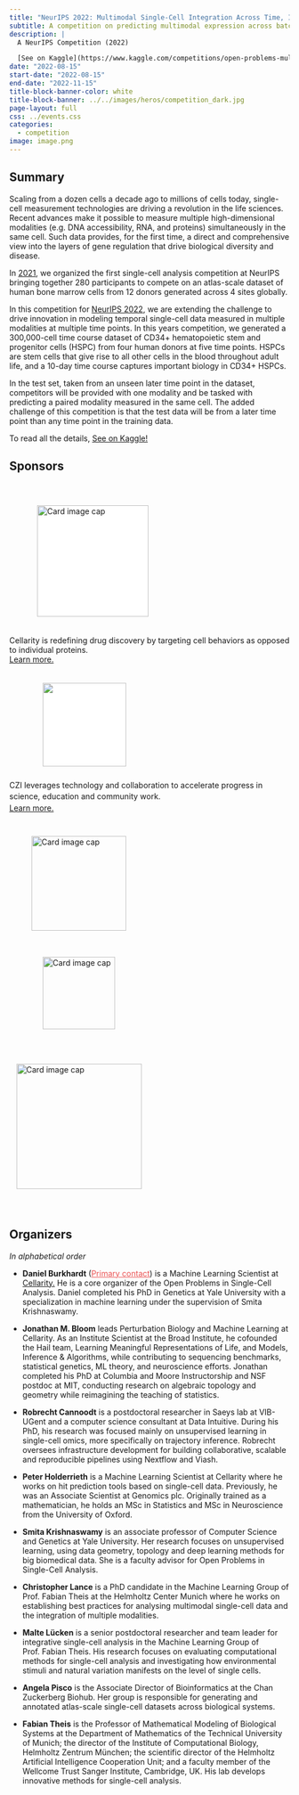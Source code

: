 ```yaml
---
title: "NeurIPS 2022: Multimodal Single-Cell Integration Across Time, Individuals, and Batches"
subtitle: A competition on predicting multimodal expression across batches and timepoints
description: |
  A NeurIPS Competition (2022)

  [See on Kaggle](https://www.kaggle.com/competitions/open-problems-multimodal){class="btn btn-primary" style="border: 1px solid white;"}
date: "2022-08-15"
start-date: "2022-08-15"
end-date: "2022-11-15"
title-block-banner-color: white
title-block-banner: ../../images/heros/competition_dark.jpg
page-layout: full
css: ../events.css
categories:
  - competition
image: image.png
---
```


:::{layout="[[30,70]]"}
::::{.section-header}
## Summary
::::

::::{.section-content}

Scaling from a dozen cells a decade ago to millions of cells today, single-cell measurement technologies are driving a revolution in the life sciences. Recent advances make it possible to measure multiple high-dimensional modalities (e.g. DNA accessibility, RNA, and proteins) simultaneously in the same cell. Such data provides, for the first time, a direct and comprehensive view into the layers of gene regulation that drive biological diversity and disease.

In [2021](https://openproblems.bio/neurips_2021), we organized the first single-cell analysis competition at NeurIPS bringing together 280 participants to compete on an atlas-scale dataset of human bone marrow cells from 12 donors generated across 4 sites globally. 

In this competition for [NeurIPS 2022](https://neurips.cc/Conferences/2022/CompetitionTrack), we are extending the challenge to drive innovation in modeling temporal single-cell data measured in multiple modalities at multiple time points. In this years competition, we generated a 300,000-cell time course dataset of CD34+ hematopoietic stem and progenitor cells (HSPC) from four human donors at five time points. HSPCs are stem cells that give rise to all other cells in the blood throughout adult life, and a 10-day time course captures important biology in CD34+ HSPCs.

In the test set, taken from an unseen later time point in the dataset, competitors will be provided with one modality and be tasked with predicting a paired modality measured in the same cell. The added challenge of this competition is that the test data will be from a later time point than any time point in the training data.

To read all the details, [See on Kaggle!](https://www.kaggle.com/competitions/open-problems-multimodal/)
::::
:::


:::{layout="[[30,70]]"}
::::{.section-header}
## Sponsors
::::

::::{.section-content}

```{=html}
<div class="grid">
  <div class="card card-shadow g-col-12 g-col-lg-5 g-start-lg-2">
    <img class="card-img-top" src="/images/sponsor/logotypemarkcolor.svg" alt="Card image cap" style="width:200px;  margin: 40px 50px 20px; background-color:white;">
    <div class="card-body" style="padding-top: 0px;">
      <p class="card-text">Cellarity is redefining drug discovery by targeting cell behaviors as opposed to individual proteins.<br><a class="stretched-link" href="https://cellarity.com/careers?utm_source=neurips&utm_medium=push-notification&utm_campaign=neurips&utm_content=neurips-competition">Learn more.</a></p>
    </div>
  </div>

  <div class="card card-shadow g-col-12 g-col-lg-5">
    <img class="card-img-top" src="/images/sponsor/CZI_Logotype.svg" style="width:150px; margin: 20px 60px 10px; background-color:white;">
    <div class="card-body" style="padding-top: 0px;">
      <p class="card-text" style="line-height: 1.3rem;">CZI leverages technology and collaboration to accelerate progress in science, education and community work.<br> <a class="stretched-link" href="https://czi.org">Learn more.</a></p>
    </div>
  </div>



  <div class="card card-shadow g-col-12 g-col-lg-4">
    <img class="card-img-top" src="/images/sponsor/biohub_logo.svg" alt="Card image cap" style="width:170px;  margin: 25px 40px;">
    <div class="card-body" style="padding-top: 0px;">
      <a class="stretched-link" href="https://www.czbiohub.org/"></a>
    </div>
  </div>


  <div class="card card-shadow g-col-12 g-col-lg-4">
    <img class="card-img-top" src="/images/sponsor/yale-logo-sprite.svg" alt="Card image cap" style="width:130px;  margin: 22px 60px;">
    <div class="card-body" style="padding-top: 0px;">
      <a class="stretched-link" href="https://www.yale.edu/"></a>
    </div>
  </div>




  <div class="card card-shadow g-col-12 g-col-lg-4">
    <img class="card-img-top" src="/images/sponsor/helmholtz_logotype.svg" alt="Card image cap" style="width:225px;  margin: 40px 12.5px">
    <div class="card-body" style="padding-top: 0px;">
      <a class="stretched-link" href="https://www.helmholtz-muenchen.de/icb/index.html"></a>
    </div>
  </div>
</div>

```
::::
:::

:::{layout="[[30,70]]"}
::::{.section-header}
## Organizers
::::

::::{.section-content}

_In alphabetical order_

-   **Daniel Burkhardt** (<a href="mailto:dburkhardt@cellarity.com?subject=%5BNeurIPS_2022%5D" style="color: #EB5252;">Primary contact</a>) is a Machine Learning
    Scientist at [Cellarity.](https://cellarity.com) He is a core organizer of the Open Problems
    in Single-Cell Analysis. Daniel completed his PhD in Genetics at
    Yale University with a specialization in machine learning under the
    supervision of Smita Krishnaswamy.

-   **Jonathan M. Bloom** leads Perturbation Biology and Machine Learning at Cellarity. As an Institute Scientist at the Broad Institute, he cofounded the Hail team, Learning Meaningful Representations of Life, and Models, Inference & Algorithms, while contributing to sequencing benchmarks, statistical genetics, ML theory, and neuroscience efforts. Jonathan completed his PhD at Columbia and Moore Instructorship and NSF postdoc at MIT, conducting research on algebraic topology and geometry while reimagining the teaching of statistics.  

-   **Robrecht Cannoodt** is a postdoctoral researcher in Saeys lab at 
    VIB-UGent and a computer science consultant at Data Intuitive.
    During his PhD, his research was focused mainly on unsupervised learning in 
    single-cell omics, more specifically on trajectory inference. Robrecht 
    oversees infrastructure development for building collaborative, scalable 
    and reproducible pipelines using Nextflow and Viash.
    
-   **Peter Holderrieth** is a Machine Learning Scientist at Cellarity where he works on hit 
    prediction tools based on single-cell data. Previously, he was an Associate Scientist at 
    Genomics plc. Originally trained as a mathematician, he holds an MSc in Statistics and 
    MSc in Neuroscience from the University of Oxford.
    

-   **Smita Krishnaswamy** is an associate professor of Computer Science and
    Genetics at Yale University. Her research focuses on unsupervised
    learning, using data geometry, topology and deep learning methods
    for big biomedical data. She is a faculty advisor for Open Problems
    in Single-Cell Analysis.

-   **Christopher Lance** is a PhD candidate in the Machine Learning Group of Prof. Fabian Theis 
    at the Helmholtz Center Munich where he works on establishing best practices for analysing multimodal single-cell data
    and the integration of multiple modalities.

-   **Malte Lücken** is a senior postdoctoral researcher and team leader
    for integrative single-cell analysis in the Machine Learning Group
    of Prof. Fabian Theis. His research focuses on evaluating
    computational methods for single-cell analysis and investigating how
    environmental stimuli and natural variation manifests on the level
    of single cells.


-   **Angela Pisco** is the Associate Director of Bioinformatics at the Chan Zuckerberg Biohub.
    Her group is responsible for generating and annotated atlas-scale single-cell
    datasets across biological systems.

-   **Fabian Theis** is the Professor of Mathematical Modeling of Biological
    Systems at the Department of Mathematics of the Technical University
    of Munich; the director of the Institute of Computational Biology,
    Helmholtz Zentrum München; the scientific director of the Helmholtz
    Artificial Intelligence Cooperation Unit; and a faculty member of
    the Wellcome Trust Sanger Institute, Cambridge, UK. His lab develops innovative
    methods for single-cell analysis.

::::
:::
